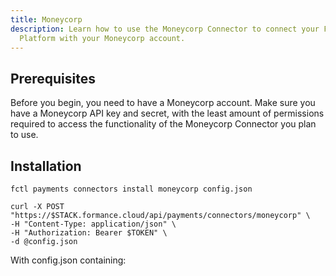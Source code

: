 ```yaml
---
title: Moneycorp
description: Learn how to use the Moneycorp Connector to connect your Formance
  Platform with your Moneycorp account.
---
```



## Prerequisites

Before you begin, you need to have a Moneycorp account. Make sure you have a Moneycorp API key and secret, with the least amount of permissions required to access the functionality of the Moneycorp Connector you plan to use.

<ApiWarning/>

<Moneycorp/>

## Installation

<StackCmd>

```shell
fctl payments connectors install moneycorp config.json
```

```shell
curl -X POST "https://$STACK.formance.cloud/api/payments/connectors/moneycorp" \
-H "Content-Type: application/json" \
-H "Authorization: Bearer $TOKEN" \
-d @config.json
```

</StackCmd>

With config.json containing:

<ReactJson
  src={MoneycorpConfig}
  theme="ocean"
  displayDataTypes={false}
  collapsed={1}
  name={false}
  indentWidth={2}
/>

<MoneycorpPostInstall/>
